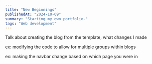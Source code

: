 ```yaml
---
title: "New Beginnings"
publishedAt: "2024-10-09"
summary: "Starting my own portfolio."
tags: "Web development"
---
```


Talk about creating the blog from the template, what changes I made

ex: modifying the code to allow for multiple groups within blogs

ex: making the navbar change based on which page you were in